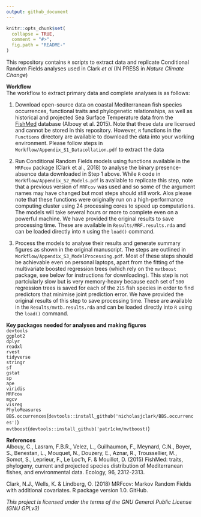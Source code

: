 ```yaml
---
output: github_document
---
```


<!-- README.md is generated from README.Rmd. Please edit that file -->

```r
knitr::opts_chunk$set(
  collapse = TRUE,
  comment = "#>",
  fig.path = "README-"
)
```

This repository contains `R` scripts to extract data and replicate Conditional Random Fields analyses used in Clark *et al* (IN PRESS in *Nature Climate Change*)  
  
**Workflow**  
The workflow to extract primary data and complete analyses is as follows:  
  
1. Download open-source data on coastal Mediterranean fish species occurrences, functional traits and phylogenetic relationships, as well as historical and projected Sea Surface Temperature data from the [FishMed](http://www.esapubs.org/archive/ecol/E096/203/) database (Albouy et al. 2015). Note that these data are licensed and cannot be stored in this repository. However, `R` functions in the `Functions` directory are available to download the data into your working environment. Please follow steps in `Workflow/Appendix_S1_Datacollation.pdf` to extract the data  
  
2. Run Conditional Random Fields models using functions available in the `MRFcov` package (Clark et al., 2018) to analyse the binary presence-absence data downloaded in Step 1 above. While `R` code in `Workflow/Appendix_S2_Models.pdf` is available to replicate this step, note that a previous version of `MRFcov` was used and so some of the argument names may have changed but most steps should still work. Alos please note that these functions were originally run on a high-performance computing cluster using 24 processing cores to speed up computations. The models will take several hours or more to complete even on a powerful machine. We have provided the original results to save processing time. These are available in `Results/MRF.results.rda` and can be loaded directly into `R` using the `load()` command.  
  
3. Process the models to analyse their results and generate summary figures as shown in the original manuscript. The steps are outlined in `Workflow/Appendix_S3_ModelProcessing.pdf`. Most of these steps should be achievable even on personal laptops, apart from the fitting of the multivariate boosted regression trees (which rely on the `mvtboost` package, see below for instructions for downloading). This step is not partciularly slow but is very memory-heavy because each set of `500` regression trees is saved for each of the `215` fish species in order to find predictors that minimise joint prediction error. We have provided the original results of this step to save processing time. These are available in the `Results/mvtb.results.rda` and can be loaded directly into `R` using the `load()` command.  
  
**Key packages needed for analyses and making figures**  
`devtools`  
`ggplot2`  
`dplyr`  
`readxl`  
`rvest`  
`tidyverse`  
`stringr`  
`sf`  
`gstat`  
`sp`  
`ape`  
`viridis`  
`MRFcov`  
`mgcv`  
`visreg`  
`PhyloMeasures`  
`BBS.occurrences`(`devtools::install_github('nicholasjclark/BBS.occurrences')`)  
`mvtboost`(`devtools::install_github('patr1ckm/mvtboost)`)  
  
**References**  
Albouy, C., Lasram, F.B.R., Velez, L., Guilhaumon, F., Meynard, C.N., Boyer, S., Benestan, L., Mouquet, N., Douzery, E., Aznar, R., Troussellier, M., Somot, S., Leprieur, F., Le Loc'h, F. & Mouillot, D. (2015) FishMed: traits, phylogeny, current and projected species distribution of Mediterranean fishes, and environmental data. Ecology, 96, 2312-2313.  
  
Clark, N.J., Wells, K. & Lindberg, O. (2018) MRFcov: Markov Random Fields with additional covariates. R package version 1.0. GitHub.  
  
*This project is licensed under the terms of the GNU General Public License (GNU GPLv3)*




